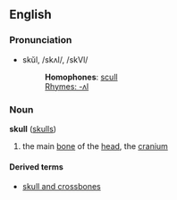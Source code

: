==English==
===Pronunciation===
*skŭl, /skʌl/, /skVl/
*:'''Homophones''': [[scull]]
*:[[Rhymes:English:-ʌl|Rhymes: -ʌl]]

===Noun===
'''skull''' ([[skulls]])

# the main [[bone]] of the [[head]], the [[cranium]]

====Derived terms====
*[[skull and crossbones]]<!-- and/& crossbones/cross-bones/cross bones... -->